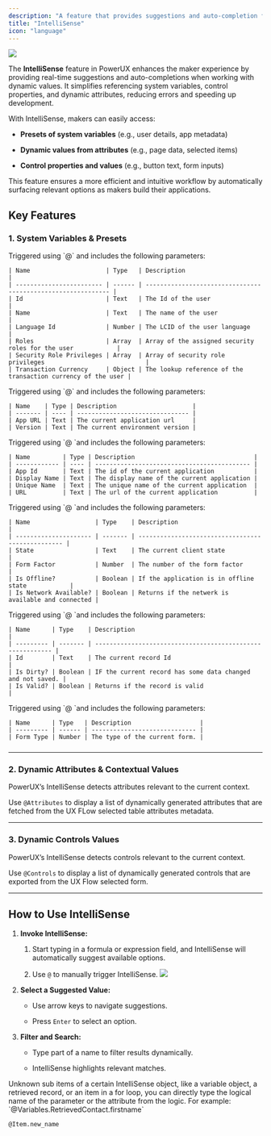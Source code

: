 ```yaml
---
description: "A feature that provides suggestions and auto-completion for code as you type, making it easier to write code without having to remember all the syntax and options."
title: "IntelliSense"
icon: "language"
---
```


![](/images/intellisense.png)

The **IntelliSense** feature in PowerUX enhances the maker experience by providing real-time suggestions and auto-completions when working with dynamic values. It simplifies referencing system variables, control properties, and dynamic attributes, reducing errors and speeding up development.

With IntelliSense, makers can easily access:

* **Presets of system variables** (e.g., user details, app metadata)

* **Dynamic values from attributes** (e.g., page data, selected items)

* **Control properties and values** (e.g., button text, form inputs)

This feature ensures a more efficient and intuitive workflow by automatically surfacing relevant options as makers build their applications.

## Key Features

### 1. **System Variables & Presets**

<AccordionGroup>
  <Accordion title="User" description="Logged In User Context" defaultOpen={false}>
    Triggered using `@` and includes the following parameters:

    | Name                     | Type   | Description                                                  |
    | ------------------------ | ------ | ------------------------------------------------------------ |
    | Id                       | Text   | The Id of the user                                           |
    | Name                     | Text   | The name of the user                                         |
    | Language Id              | Number | The LCID of the user language                                |
    | Roles                    | Array  | Array of the assigned security roles for the user            |
    | Security Role Privileges | Array  | Array of security role privileges                            |
    | Transaction Currency     | Object | The lookup reference of the transaction currency of the user |
  </Accordion>

  <Accordion title="Global Context" description="The Global Context Utility" defaultOpen={false}>
    Triggered using `@` and includes the following parameters:

    | Name    | Type | Description                     |
    | ------- | ---- | ------------------------------- |
    | App URL | Text | The current application url     |
    | Version | Text | The current environment version |
  </Accordion>

  <Accordion title="App Info" description="The Current Application Information Context" defaultOpen={false}>
    Triggered using `@ `and includes the following parameters:

    | Name         | Type | Description                                 |
    | ------------ | ---- | ------------------------------------------- |
    | App Id       | Text | The id of the current application           |
    | Display Name | Text | The display name of the current application |
    | Unique Name  | Text | The unique name of the current application  |
    | URL          | Text | The url of the current application          |
  </Accordion>

  <Accordion title="User Client" description="The User Client Context" defaultOpen={false}>
    Triggered using `@ `and includes the following parameters:

    | Name                  | Type    | Description                                       |
    | --------------------- | ------- | ------------------------------------------------- |
    | State                 | Text    | The current client state                          |
    | Form Factor           | Number  | The number of the form factor                     |
    | Is Offline?           | Boolean | If the application is in offline state            |
    | Is Network Available? | Boolean | Returns if the netwerk is available and connected |
  </Accordion>

  <Accordion title="Form Data" description="The Form Data Context" defaultOpen={false}>
    Triggered using `@ `and includes the following parameters:

    | Name      | Type    | Description                                                |
    | --------- | ------- | ---------------------------------------------------------- |
    | Id        | Text    | The current record Id                                      |
    | Is Dirty? | Boolean | IF the current record has some data changed and not saved. |
    | Is Valid? | Boolean | Returns if the record is valid                             |
  </Accordion>

  <Accordion title="Form UI" description="The Form UI Context" defaultOpen={false}>
    Triggered using `@ `and includes the following parameters:

    | Name      | Type   | Description                   |
    | --------- | ------ | ----------------------------- |
    | Form Type | Number | The type of the current form. |
  </Accordion>
</AccordionGroup>

###

***

### 2. **Dynamic Attributes & Contextual Values**

PowerUX’s IntelliSense detects attributes relevant to the current context.

Use `@Attributes` to display a list of dynamically generated attributes that are fetched from the UX FLow selected table attributes metadata.

***

### 3. **Dynamic Controls Values**

PowerUX’s IntelliSense detects controls relevant to the current context.

Use `@Controls` to display a list of dynamically generated controls that are exported from the UX Flow selected form.

***

###

## How to Use IntelliSense

1. **Invoke IntelliSense:**

   1. Start typing in a formula or expression field, and IntelliSense will automatically suggest available options.

   2. Use `@` to manually trigger IntelliSense.
      ![](/images/maincontext.png)

2. **Select a Suggested Value:**

   * Use arrow keys to navigate suggestions.

   * Press `Enter` to select an option.

3. **Filter and Search:**

   * Type part of a name to filter results dynamically.

   * IntelliSense highlights relevant matches.

<Info>
  Unknown sub items of a certain IntelliSense object, like a variable object, a retrieved record, or an item in a for loop, you can directly type the logical name of the parameter or the attribute from the logic. For example:&#x20;
  `@Variables.RetrievedContact.firstname`

  `@Item.new_name`
</Info>